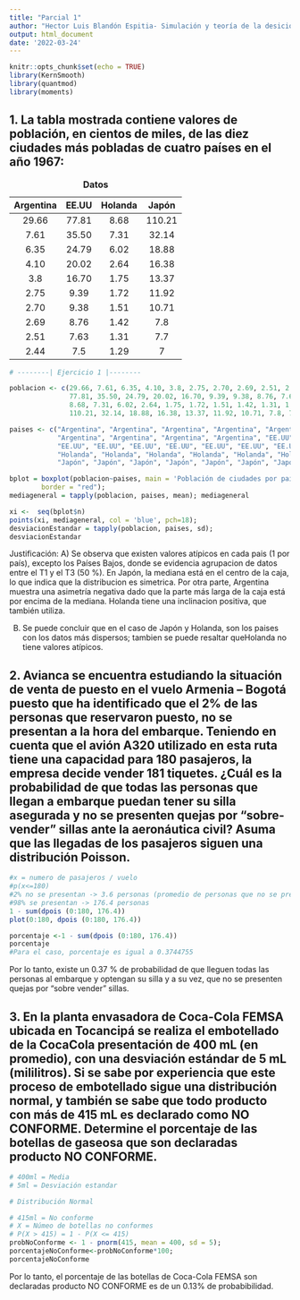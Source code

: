 ```yaml
---
title: "Parcial 1"
author: "Hector Luis Blandón Espitia- Simulación y teoría de la desición"
output: html_document
date: '2022-03-24'
---
```


```r
knitr::opts_chunk$set(echo = TRUE)
library(KernSmooth)
library(quantmod)
library(moments)
```

## 1. La tabla mostrada contiene valores de población, en cientos de miles, de las diez ciudades más pobladas de cuatro países en el año 1967:

Table: **Datos**

**Argentina**| **EE.UU** | **Holanda** | **Japón** |
|:------:|:------:|:------:|:------:|
29.66 | 77.81 | 8.68 | 110.21 |
7.61 | 35.50 | 7.31 | 32.14 |
6.35 | 24.79 | 6.02 | 18.88 |
4.10 | 20.02 | 2.64 | 16.38 |
3.8 | 16.70 | 1.75 | 13.37 |
2.75 | 9.39 | 1.72 | 11.92 |
2.70 | 9.38 | 1.51 | 10.71 |
2.69 | 8.76 | 1.42 | 7.8 |
2.51 | 7.63 | 1.31 | 7.7 |
2.44 | 7.5 | 1.29 | 7 |


```r
# --------| Ejercicio 1 |--------

poblacion <- c(29.66, 7.61, 6.35, 4.10, 3.8, 2.75, 2.70, 2.69, 2.51, 2.44,
               77.81, 35.50, 24.79, 20.02, 16.70, 9.39, 9.38, 8.76, 7.63, 7.5,
               8.68, 7.31, 6.02, 2.64, 1.75, 1.72, 1.51, 1.42, 1.31, 1.29,
               110.21, 32.14, 18.88, 16.38, 13.37, 11.92, 10.71, 7.8, 7.7, 7);

paises <- c("Argentina", "Argentina", "Argentina", "Argentina", "Argentina", "Argentina",
            "Argentina", "Argentina", "Argentina", "Argentina", "EE.UU", "EE.UU", "EE.UU",
            "EE.UU", "EE.UU", "EE.UU", "EE.UU", "EE.UU", "EE.UU", "EE.UU", "Holanda", "Holanda",
            "Holanda", "Holanda", "Holanda", "Holanda", "Holanda", "Holanda", "Holanda", "Holanda",
            "Japón", "Japón", "Japón", "Japón", "Japón", "Japón", "Japón", "Japón", "Japón", "Japón");
```

```r
bplot = boxplot(poblacion~paises, main = 'Población de ciudades por país en el año 1967', xlab = "Paises", ylab = "Población", col = "green",
        border = "red");
mediageneral = tapply(poblacion, paises, mean); mediageneral

xi <-  seq(bplot$n)
points(xi, mediageneral, col = 'blue', pch=18);
desviacionEstandar = tapply(poblacion, paises, sd); 
desviacionEstandar

```

Justificación:
 A) Se observa que existen valores atípicos en cada pais (1 por país), excepto los Países Bajos, donde se evidencia agrupacion de datos entre el T1 y el T3 (50 %).
 En Japón, la mediana está en el centro de la caja, lo que indica que la distribucion es simetrica. Por otra parte, Argentina muestra una asimetría negativa dado que la parte más larga de la caja está por encima de la mediana. Holanda tiene una inclinacion positiva, que también utiliza.

B) Se puede concluir que en el caso de Japón y Holanda, son los paises con los datos más dispersos; tambien se puede resaltar queHolanda no tiene valores atípicos.


## 2. Avianca se encuentra estudiando la situación de venta de puesto en el vuelo Armenia – Bogotá puesto que ha identificado que el 2% de las personas que reservaron puesto, no se presentan a la hora del embarque. Teniendo en cuenta que el avión A320 utilizado en esta ruta tiene una capacidad para 180 pasajeros, la empresa decide vender 181 tiquetes. ¿Cuál es la probabilidad de que todas las personas que llegan a embarque puedan tener su silla asegurada y no se presenten quejas por “sobre-vender” sillas ante la aeronáutica civil? Asuma que las llegadas de los pasajeros siguen una distribución Poisson.
  
```r

#x = numero de pasajeros / vuelo
#p(x<=180)
#2% no se presentan -> 3.6 personas (promedio de personas que no se presenta al vuelvo)
#98% se presentan -> 176.4 personas
1 - sum(dpois (0:180, 176.4))
plot(0:180, dpois (0:180, 176.4))
```
```r
porcentaje <-1 - sum(dpois (0:180, 176.4))
porcentaje
#Para el caso, porcentaje es igual a 0.3744755
```
Por lo tanto, existe un 0.37 % de probabilidad de que lleguen todas las personas al embarque y optengan su silla y a su vez, que no se presenten quejas por "sobre vender" sillas.

## 3. En la planta envasadora de Coca-Cola FEMSA ubicada en Tocancipá se realiza el embotellado de la CocaCola presentación de 400 mL (en promedio), con una desviación estándar de 5 mL (mililitros). Si se sabe por experiencia que este proceso de embotellado sigue una distribución normal, y también se sabe que todo producto con más de 415 mL es declarado como NO CONFORME. Determine el porcentaje de las botellas de gaseosa que son declaradas producto NO CONFORME.


```r

# 400ml = Media
# 5ml = Desviación estandar

# Distribución Normal

# 415ml = No conforme
# X = Númeo de botellas no conformes
# P(X > 415) = 1 - P(X <= 415)
probNoConforme <- 1 - pnorm(415, mean = 400, sd = 5);
porcentajeNoConforme<-probNoConforme*100;
porcentajeNoConforme
```
Por lo tanto, el porcentaje de las botellas de Coca-Cola FEMSA son declaradas producto NO CONFORME es de un 0.13% de probabibilidad.



